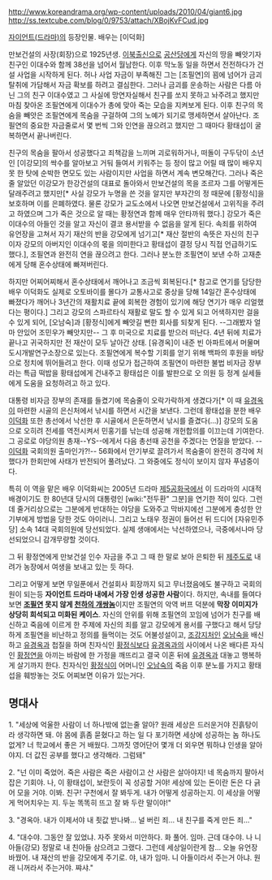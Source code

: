 http://www.koreandrama.org/wp-content/uploads/2010/04/giant6.jpg
http://ss.textcube.com/blog/0/9753/attach/XBojKvFCud.jpg

[[자이언트(드라마)]]의 등장인물. 배우는 [이덕화]

만보건설의 사장(회장)으로 1925년생. [[이북]]출신으로 [[공산당]]에게 자신의 땅을 빼앗기자 친구인 이대수와 함께 38선을 넘어서 월남한다. 이후 막노동 일을 하면서 전전하다가 건설 사업을 시작하게 된다. 허나 사업 자금이 부족해진 그는 [조필연]의 꾐에 넘어가 금괴 탈취에 가담해서 자금 확보를 하려고 결심한다. 그러나 금괴를 운송하는 사람은 다름 아닌 그의 친구 이대수였고 그 사실에 망연자실해서 친구를 쏘지 못하고 놔주려고 했지만 마침 찾아온 조필연에게 이대수가 총에 맞아 죽는 모습을 지켜보게 된다. 이후 친구의 목숨을 빼앗은 조필연에게 목숨을 구걸하여 그의 노예가 되기로 맹세하면서 살아난다. 조필연의 중요한 자금줄로서 몇 번씩 그와 인연을 끊으려고 했지만 그 때마다 황태섭이 굴복하면서 끝나버린다.
 
친구의 목숨을 팔아서 성공했다고 죄책감을 느끼며 괴로워하거나, 떠돌이 구두닦이 소년인 [이강모]의 싹수를 알아보고 거둬 들여서 키워주는 등 정이 많고 어릴 때 많이 배우지 못 한 탓에 순박한 면모도 있는 사람이지만 사업을 하면서 계속 변모해간다. 그러나 죽은 줄 알았던 이강모가 한강건설의 대표로 돌아와서 만보건설의 목을 조르자 그를 어떻게든 달래주려고 했지만[* 사실 강모가 누명을 쓴 것을 알지만 부자간의 정 때문에 [황정식]을 보호하며 이를 은폐하였다. 물론 강모가 교도소에서 나오면 만보건설에서 고위직을 주려고 하였으며 그가 죽은 것으로 알 때는 황정연과 함께 매우 안타까워 했다.] 강모가 죽은 이대수의 아들인 것을 알고 자신이 결코 용서받을 수 없음을 알게 된다. 속죄를 위하여 유언장을 고쳐서 자기 재산의 반을 강모에게 넘기고[* 재산 절반의 속뜻은 자신의 친구이자 강모의 아버지인 이대수의 몫을 의미한다고 황태섭이 결정 당시 직접 언급하기도 했다.], 조필연과 완전히 연을 끊으려고 한다. 그러나 분노한 조필연이 보낸 수하 고재춘에게 당해 혼수상태에 빠져버린다.

하지만 어찌어찌해서 혼수상태에서 깨어나고 조금씩 회복된다.[* 참고로 연기를 담당한 배우 이덕화도 실제로 오토바이를 몰다가 교통사고로 중상을 당해 14일간 혼수상태에 빠졌다가 깨어나 3년간의 재활치료 끝에 회복한 경험이 있기에 해당 연기가 매우 리얼했다는 평이다.] 그리고 강모의 스파르타식 재활로 말도 할 수 있게 되고 어색하지만 걸을 수 있게 되어, [오남숙]과 [황정식]에게 빼앗길 뻔한 회사를 되찾게 된다. --그래봤자 얼마 안있어 조민우가 빼앗지만-- 그 후 미국으로 치료를 받으러 떠난다. 4년 뒤에 치료가 끝나고 귀국하지만 전 재산이 모두 날아간 상태. [유경옥]이 내준 빈 아파트에서 머물며 도시개발연구소장으로 있는다. 조필연에게 복수할 기회를 얻기 위해 백파의 후원을 바탕으로 정치에 뛰어들려고 한다. 이때 성모가 접근하여 조필연이 마련한 불법 비자금 장부라는 특급 떡밥을 황태섭에게 건내주고 황태섭은 이를 발판으로 오 의원 등 정계 실세들에게 도움을 요청하려고 하고 있다. 

대통령 비자금 장부의 존재를 들켰기에 목숨줄이 오락가락하게 생겼다가[* 이 때 [[유경옥]]이 마련한 시골의 은신처에서 낚시를 하면서 시간을 보낸다. 그런데 황태섭을 분한 배우 [[이덕화]] 또한 총선에서 낙선한 후 시골에서 은둔하면서 낚시를 즐겼다(...)] 강모의 도움으로 오히려 전세를 역전시켜서 민홍기를 낚는데 성공해 개헌합의를 이끄는데 기여한다. 그 공로로 야당의원 총재--YS--에게서 다음 총선때 공천을 주겠다는 언질을 받았다. --[[이덕화]] 국회의원 출마인가?!-- 56화에서 안기부로 끌려가서 목숨줄이 완전히 경각에 처했다가 한회만에 사태가 반전되어 풀려났다. 그 와중에도 정식이 보이지 않자 푸념중이다.

특히 이 역을 맡은 배우 이덕화씨는 2005년 드라마 [[제5공화국]]에서 이 드라마의 시대적 배경이기도 한 80년대 당시의 대통령인 [wiki:"전두환" 그분]을 연기한 적이 있다. 그런데 줄거리상으로는 그분에게 반대하는 야당을 도와주고 막바지에선 그분에게 충성한 안기부에게 방법을 당한 것도 아이러니. 
그리고 노태우 정권이 들어선 뒤 드디어 [자유민주당] 소속 14대 국회의원에 당선되었다. 실제 생애에서는 낙선하였으나, 극중에서나마 당선되었으니 감개무량할 것이다.
 
그 뒤 황정연에게 만보건설 인수 자금을 주고 그 때 한 말로 보아 은퇴한 뒤 [[제주도]]로 내려가 농장에서 여생을 보내고 있는 듯 하다.

그리고 어떻게 보면 무일푼에서 건설회사 회장까지 되고 무너졌음에도 불구하고 국회의원이 되는등 '''자이언트 드라마 내에서 가장 인생 성공한 사람'''이다. 하지만, 속내를 들여다 보면 '''[[조필연]] 못지 않게 [[천하의 개쌍놈]]'''이지만 조필연의 악역 버프 덕분에 '''막장 이미지가 상당히 희석되고 미화된 케이스'''. 자신의 안위를 위해 조필연의 꼬임에 넘어가 친구를 배신하고 죽음에 이르게 한 주제에 자신의 죄를 알고 강모에게 용서를 구했다고 해서 당당하게 조필연을 비난하고 정의를 들먹이는 것도 어불성설이고, [[조강지처]]인 [[오남숙]]을 배신하고 [[유경옥]]과 첩질을 하며 친자식인 [[황정식]]보다 [[유경옥]]과의 사이에서 나온 배다른 자식인 [[황정연]]을 아끼는 바람에 한 가정을 깨뜨리고 결국 이혼 뒤에 [[유경옥]]과 대놓고 행복하게 살기까지 한다. 친자식인 [[황정식]]이 어머니인 [[오남숙]]의 죽음 이후 분노를 가지고 황태섭을 훼방놓는 것도 어찌보면 이유가 있는거다.
== 명대사 ==
1. "세상에 억울한 사람이 너 하나밖에 없는줄 알아? 원래 세상은 드러운거야 진흙탕이라 생각하면 돼. 야 몸에 흙좀 묻혔다고 하는 일 다 포기하면 세상에 성공하는 놈 하나도 없게? 너 학교에서 좋은 거 배웠다. 그까짓 영어단어 몇개 더 외우면 뭐하냐 인생을 알아야지. 더 값진 공부를 했다고 생각해라. 그럼돼"

2. "넌 이미 죽었어. 죽은 사람은 죽은 사람이고 산 사람은 살아야지! 네 목숨까지 팔아서 잡은 기회야. 나, 이 황태섭이, 보란듯이 꼭 성공할 거야! 세상에 있는 돈이란 돈은 다 긁어 모을 거야. 이봐. 친구! 구천에서 잘 봐두게. 내가 어떻게 성공하는지. 이 세상을 어떻게 먹어치우는 지. 두눈 똑똑히 뜨고 잘 봐 두란 말이야!"

3. "경옥아. 내가 이제서야 내 죗값 받나봐... 널 버린 죄... 내 친구를 죽게 만든 죄..."

4. "대수야. 그동안 잘 있었냐. 자주 못와서 미안하다. 화 풀어. 임마. 근데 대수야. 나 니 아들(강모) 정말로 내 친아들 삼으려고 그랬다. 그런데 세상일이란게 참... 오늘 유언장 바꿨어. 내 재산의 반을 강모에게 주기로. 야, 내가 임마. 니 아들이라서 주는거 아냐. 원래 니꺼라서 주는거야. 쨔샤."

